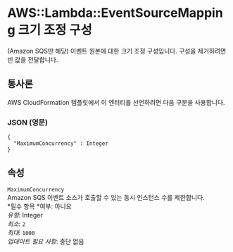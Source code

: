 # AWS::Lambda::EventSourceMapping 크기 조정 구성

(Amazon SQS만 해당) 이벤트 원본에 대한 크기 조정 구성입니다. 구성을 제거하려면 빈 값을 전달합니다.

## 통사론

AWS CloudFormation 템플릿에서 이 엔터티를 선언하려면 다음 구문을 사용합니다.

### JSON (영문)

```
{
  "MaximumConcurrency" : Integer
}
```

## 속성

`MaximumConcurrency`  
Amazon SQS 이벤트 소스가 호출할 수 있는 동시 인스턴스 수를 제한합니다.  
*필수 항목 *여부: 아니요  
_유형_: Integer  
_최소_: `2`  
_최대_: `1000`  
_업데이트 필요 사항_: 중단 없음
